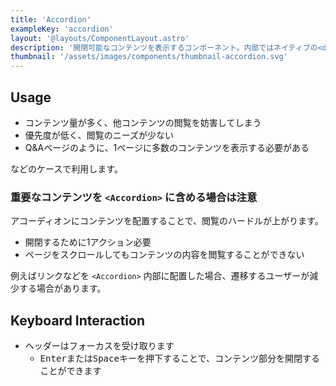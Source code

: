 ```yaml
---
title: 'Accordion'
exampleKey: 'accordion'
layout: '@layouts/ComponentLayout.astro'
description: '開閉可能なコンテンツを表示するコンポーネント。内部ではネイティブの<details>要素と<summary>要素を使用'
thumbnail: '/assets/images/components/thumbnail-accordion.svg'
---
```


## Usage

- コンテンツ量が多く、他コンテンツの閲覧を妨害してしまう
- 優先度が低く、閲覧のニーズが少ない
- Q&Aページのように、1ページに多数のコンテンツを表示する必要がある

などのケースで利用します。

### 重要なコンテンツを `<Accordion>` に含める場合は注意

アコーディオンにコンテンツを配置することで、閲覧のハードルが上がります。

- 開閉するために1アクション必要
- ページをスクロールしてもコンテンツの内容を閲覧することができない

例えばリンクなどを `<Accordion>` 内部に配置した場合、遷移するユーザーが減少する場合があります。

## Keyboard Interaction

- ヘッダーはフォーカスを受け取ります
  - <kbd>Enter</kbd>または<kbd>Space</kbd>キーを押下することで、コンテンツ部分を開閉することができます
